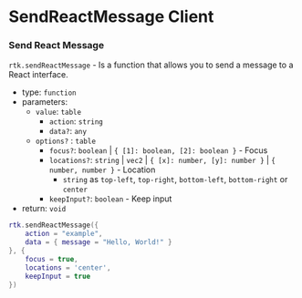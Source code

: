 # SendReactMessage Client

### Send React Message

``rtk.sendReactMessage`` - Is a function that allows you to send a message to a React interface.

- type: `function`
- parameters: 
    - `value`: `table`
        - `action`: `string`
        - `data?`: `any`
    - `options?` : `table`
        - `focus?`: `boolean` | `{ [1]: boolean, [2]: boolean }` - Focus
        - `locations?`: `string` | `vec2` | `{ [x]: number, [y]: number }` | `{ number, number }` - Location
            - `string` as `top-left`, `top-right`, `bottom-left`, `bottom-right` or `center`
        - `keepInput?`: `boolean`  - Keep input
- return: `void`

```lua
rtk.sendReactMessage({
    action = "example",
    data = { message = "Hello, World!" }
}, {
    focus = true,
    locations = 'center',
    keepInput = true
})
```